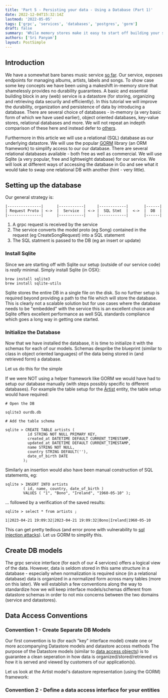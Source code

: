 ```yaml
---
title: 'Part 5 - Persisting your data - Using a Database (Part 1)'
date: 2022-12-04T15:32:14Z
lastmod: '2022-05-05'
tags: ['grpc', 'services', 'databases', 'postgres', 'gorm']
draft: false
summary: 'While memory stores make it easy to start off building your services, it is very toilsome to re-seed your data on each load.  We can overcome that by using a database to persist your data.   In this is article let us persist our data using a popular relational database - Postgres - and the popular GORM (ORM) frameworks.'
authors: ['Sri Panyam']
layout: PostSimple
---
```


## Introduction 

We have a somewhat bare banes music service [so far](../index).   Our service, exposes endpoints for managing albums, artists, labels and songs.   To show case some key concepts we have been using a makeshift in-memory store that shamelessly provides no durability guarantees.   A basic and essential building block in any (web) service is a datastore (for storing, organizing and retrieving data securily and efficiently).  In this tutorial we will improve the durability, organization and persistence of data by introducing a database.  There are several choice of databases - in-memory (a very basic form of which we have used earlier), object oriented databases, key-value stores, relational databases and more.   We will not repeat an indepth comparison of these here and instead defer to [others](https://www.prisma.io/dataguide/intro/comparing-database-types).

Furthermore in this article we will use a relational (SQL) database as our underlying datastore.   We will use the popular [GORM](https://gorm.io/) library (an ORM framework) to simplify access to our our database.    There are several relational databases available - both free as well as commercial.   We will use Sqlite (a very popular, free and lightweight database) for our service.  We will look at different ways of accessing the database in Go and see what it would take to swap one relational DB with another (hint - very little).   

## Setting up the database

Our general strategy is:

```
|---------------|      |-----------|     |------------|       |------|
| Request Proto | <->  |  Service  | <-> |  SQL Stmt  |  <->  |  DB  |
|---------------|      |-----------|     |------------|       |------|
```

1. A grpc request is received by the service
2. The service converts the model proto (eg Song) contained in the request (eg CreateSongRequest) into a SQL statement
3. The SQL statment is passed to the DB (eg an insert or update)

### Install Sqlite

Since we are starting off with Sqlite our setup (outside of our service code) is *really* minimal.  Simply install Sqlite (in OSX):

```
brew install sqlite3
brew install sqlite-utils
```

Sqlite stores the entire DB in a single file on the disk.  So no further setup is required beyond providing a path to the file which will store the database.   This is clearly not a scalable solution but for use cases where the database needs to be "embedded" with the service this is an excellent choice and Sqlite offers excellent performance as well SQL standards compliance which goes a long way in getting one started.

### Initialize the Database

Now that we have installed the database, it is time to initialize it with the schemas for each of our models.  Schemas despribe the blueprint (similar to class in object oriented languages) of the data being stored in (and retrieved form) a database.

Let us do this for the simple 

If we were NOT using a helper framework like GORM we would have had to setup our database manually (with steps possibly specific to different databases).  For example the table setup for the [Artist](https://github.com/panyam/grpcdemos/blob/06e2de1a4c95b35e5c1af0690f2ff1d9f7b9acf0/musicservice/protos/musicservice/v1/models.proto#L29) entity, the table setup would have required:

```
# Open the DB

sqlite3 ourdb.db
```

```
# Add the table schema 

sqlite > CREATE TABLE artists (
          id STRING NOT NULL PRIMARY KEY,
          created_at DATETIME DEFAULT CURRENT_TIMESTAMP,
          updated_at DATETIME DEFAULT CURRENT_TIMESTAMP,
          name STRING NOT NULL,
          country STRING DEFAULT(''),
          date_of_birth DATE
        );
```

Similarly an insertion would also have been manual construction of SQL statements, eg:

```
sqlite > INSERT INTO artists 
        ( id, name, country, date_of_birth )
        VALUES ( "1", "Bono", "Ireland", "1960-05-10" );
```

... followed by a verification of the saved results:

```
sqlite > select * from artists ; 

1|2023-04-21 19:09:32|2023-04-21 19:09:32|Bono|Ireland|1960-05-10

```

This can get pretty tedious (and error prone with vulnerability to [sql injection attacks](https://www.w3schools.com/sql/sql_injection.asp)).   Let us GORM to simplify this.

## Create DB models 

The grpc service interface (for each of our 4 services) offers a logical view of the data.  However, data is seldom stored in this same structure in a database - especially when normalization is required since (in a relational database) data is organized in a normalized form across many tables (more on this later).   We will establish a few conventions along the way to standardize how we will keep interface models/schemas different from datastore schemas in order to not mix concerns between the two domains (service and datastores).

## Data Access Conventions

### Convention 1 - Create Separate DB Models

Our first convention is to (for each "key" interface model) create one or more accompanying Datastore models and datastore access methods  The purpose of the Datastore models (similar to [data access objects](https://en.wikipedia.org/wiki/Data_access_object)) is to guarantee a clean seperation in how data is organized/stored/retrieved vs how it is served and viewed by customers of our application(s).

Let us look at the Artist model's datastore representation (using the GORM) framework:

<CodeEmbed
  title="Artist"
  language="protobuf"
  url="https://raw.githubusercontent.com/panyam/grpcdemos/PART1/musicservice/protos/musicservice/v1/models.proto"
  height="300px"
  style="height: 300px; overflow: scroll"
/>

### Convention 2 - Define a data access interface for your entities
